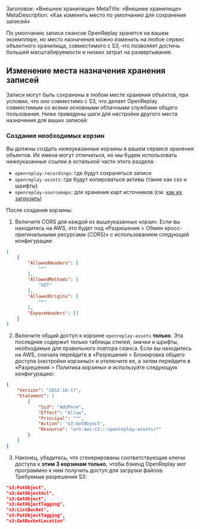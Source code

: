 Заголовок: «Внешнее хранилище»
MetaTitle: «Внешнее хранилище»
MetaDescription: «Как изменить место по умолчанию для сохранения записей»

По умолчанию записи сеансов OpenReplay хранятся на вашем экземпляре, но место назначения можно изменить на любое сервис объектного хранилища, совместимого с S3, что позволяет достичь большей масштабируемости и низких затрат на развертывание.

## Изменение места назначения хранения записей

Записи могут быть сохранены в любом месте хранения объектов, при условии, что оно совместимо с S3, что делает OpenReplay совместимым со всеми основными облачными службами общего пользования. Ниже приведены шаги для настройки другого места назначения для ваших записей:

### Создание необходимых корзин

Вы должны создать нижеуказанные корзины в вашем сервисе хранения объектов. Их имена могут отличаться, но мы будем использовать нижеуказанные ссылки в остальной части этого раздела:
- `openreplay-recordings`: где будут сохраняться записи
- `openreplay-assets`: где будут копироваться активы (такие как css и шрифты)
- `openreplay-sourcemaps`: для хранения карт источников (см. [как их загрузить](/installation/upload-sourcemaps))

После создания корзины:

1. Включите CORS для каждой из вышеуказанных корзин. Если вы находитесь на AWS, это будет под «Разрешения > Обмен кросс-оригинальными ресурсами (CORS)» с использованием следующей конфигурации:


```json
[
    {
        "AllowedHeaders": [
            "*"
        ],
        "AllowedMethods": [
            "GET"
        ],
        "AllowedOrigins": [
            "*"
        ],
        "ExposeHeaders": []
    }
]
```


2. Включите общий доступ к корзине `openreplay-assets` **только**. Эта последняя содержит только таблицы стилей, значки и шрифты, необходимые для правильного повтора сеанса. Если вы находитесь на AWS, сначала перейдите в «Разрешения > Блокировка общего доступа (настройки корзины)» и отключите ее, а затем перейдите в «Разрешения > Политика корзины» и используйте следующую конфигурацию:


```json
{
    "Version": "2012-10-17",
    "Statement": [
        {
            "Sid": "AddPerm",
            "Effect": "Allow",
            "Principal": "*",
            "Action": "s3:GetObject",
            "Resource": "arn:aws:s3:::openreplay-assets/*"
        }
    ]
}
```


3. Наконец, убедитесь, что сгенерированы соответствующие ключи доступа к **этим 3 корзинам только**, чтобы бэкенд OpenReplay мог программно к ним получить доступ для загрузки файлов. Требуемые разрешения S3:


```json
"s3:PutObject",
"s3:GetObjectAcl",
"s3:GetObject",
"s3:GetObjectTagging",
"s3:ListBucket",
"s3:PutObjectTagging",
"s3:GetBucketLocation"
```

